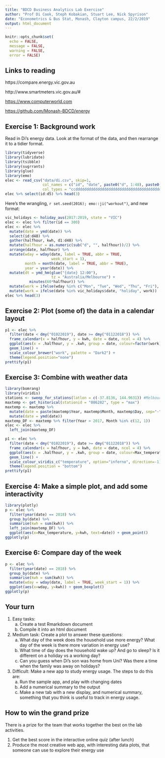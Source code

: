 ```yaml
---
title: "BDCD Business Analytics Lab Exercise"
author: "Prof Di Cook, Steph Kobakian, Stuart Lee, Nick Spyrison"
date: "Econometrics & Bus Stat, Monash, Clayton campus, 22/2/2019"
output: html_document
---
```


```r
knitr::opts_chunk$set(
  echo = FALSE,
  message = FALSE,
  warning = FALSE,
  error = FALSE)
```

## Links to reading

https://compare.energy.vic.gov.au

http://www.smartmeters.vic.gov.au/#

[https://www.computerworld.com](https://www.computerworld.com/article/2497143/business-intelligence/business-intelligence-beginner-s-guide-to-r-introduction.html)

[https://github.com/Monash-BDCD/energy](https://github.com/Monash-BDCD/energy)

## Exercise 1: Background work

Read in Di's energy data. Look at the format of the data, and then rearrange it to a tidier format.

```r
library(tidyverse)
library(lubridate)
library(tsibble)
library(sugrrants)
library(glue)
library(emo)
elec <- read_csv("data/di.csv", skip=1,
                 col_names = c("id", "date", paste0("d", 1:48), paste0("stuff", 1:5)),
                 col_types = "ccddddddddddddddddddddddddddddddddddddddddddddddddccccc")
elec %>% select(id:d5) %>% head(3)
```

Here's the wrangling, `r set.seed(2016); emo::ji("workout")`, and new format:

```r
vic_holidays <- holiday_aus(2017:2019, state = "VIC")
elec <- elec %>% filter(id == 300)
elec <- elec %>%
  mutate(date = ymd(date)) %>%
  select(id:d48) %>%
  gather(halfhour, kwh, d1:d48) %>%
  mutate(halfhour = as.numeric(sub("d", "", halfhour))/2) %>%
  arrange(date, halfhour) %>%
  mutate(wday = wday(date, label = TRUE, abbr = TRUE,
                     week_start = 1),
         month = month(date, label = TRUE, abbr = TRUE),
         year = year(date)) %>%
  mutate(dt = ymd_hm(glue("{date} 12:00"),
                     tz = "Australia/Melbourne") +
           minutes(60*halfhour)) %>% 
  mutate(work = ifelse(wday %in% c("Mon", "Tue", "Wed", "Thu", "Fri"), "workday", "holiday")) %>%
  mutate(work = ifelse(date %in% vic_holidays$date, "holiday", work))
elec %>% head(3) 
```

## Exercise 2: Plot (some of) the data in a calendar layout


```r
p1 <- elec %>%
  filter(date < dmy("01022019"), date >= dmy("01122018")) %>%
  frame_calendar(x = halfhour, y = kwh, date = date, ncol = 4) %>%
  ggplot(aes(x = .halfhour, y = .kwh, group = date, colour=factor(work))) +
  geom_line() +
  scale_colour_brewer("work", palette = "Dark2") +
  theme(legend.position="none")
prettify(p1)
```

## Exercise 3: Combine with weather data

```r
library(bomrang)
library(viridis)
stations <- sweep_for_stations(latlon = c(-37.8136, 144.9631)) #Melbourne lat/long is 
maxtemp <- get_historical(stationid = "086282", type = "max") 
maxtemp <- maxtemp %>%  
  mutate(date = paste(maxtemp$Year, maxtemp$Month, maxtemp$Day, sep="-")) %>%
  mutate(date = ymd(date))
maxtemp_DF <- maxtemp %>% filter(Year > 2017, Month %in% c(12, 1)) 
elec <- elec %>%   
  left_join(maxtemp_DF) 
```

```r
p1 <- elec %>%
  filter(date < dmy("01022019"), date >= dmy("01122018")) %>%
  frame_calendar(x = halfhour, y = kwh, date = date, ncol = 4) %>%
  ggplot(aes(x = .halfhour, y = .kwh, group = date, colour=Max_temperature)) +
  geom_line() +
  scale_colour_viridis_c("temperature", option="inferno", direction=-1) +
  theme(legend.position = "bottom")
prettify(p1)
```

\newpage
## Exercise 4: Make a simple plot, and add some interactivity

```r
library(plotly)
p <- elec %>%
  filter(year(date) == 2018) %>%
  group_by(date) %>%
  summarise(kwh = sum(kwh)) %>%
  left_join(maxtemp_DF) %>%
  ggplot(aes(x=Max_temperature, y=kwh, text=date)) + geom_point()
ggplotly(p)
```

## Exercise 6: Compare day of the week

```r
p <- elec %>%
  filter(year(date) == 2018) %>%
  group_by(date) %>%
  summarise(kwh = sum(kwh)) %>%
  mutate(wday = wday(date, label = TRUE, week_start = 1)) %>%
  ggplot(aes(x=wday, y=kwh)) + geom_boxplot()
ggplotly(p)
```

## Your turn

1. Easy tasks: 
    a. Create a test Rmarkdown document
    b. Compile it into an html document
2. Medium task: Create a plot to answer these questions: 
    a. What day of the week does the household use more energy? What day of the week is there more variation in energy use?
    b. What time of day does the household wake up? And go to sleep? Is it different on a holiday vs a working day?
    c. Can you guess when Di's son was home from Uni? Was there a time when the family was away on holidays?
3. Difficult: Make a new app to study energy usage. The steps to do this are:
    a. Run the sample app, and play with changing dates
    b. Add a numerical summary to the output  
    c. Make a new tab with a new display, and numerical summary, something that you think is useful to track in energy usage.

## How to win the grand prize

There is a prize for the team that works together the best on the lab activities. 

1. Get the best score in the interactive online quiz (after lunch)
2. Produce the most creative web app, with interesting data plots, that someone can use to explore their energy use



